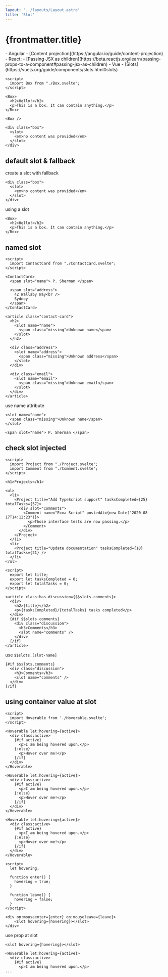 ```yaml
---
layout: '../layouts/Layout.astro'
title: 'Slot'
---
```



# {frontmatter.title}

<Compare>
- Angular
    - [Content projection](https://angular.io/guide/content-projection)
- React: 
    - [Passing JSX as children](https://beta.reactjs.org/learn/passing-props-to-a-component#passing-jsx-as-children)
- Vue
    - [Slots](https://vuejs.org/guide/components/slots.html#slots)
</Compare>

<ComponentAndCode>
<App slot="component" client:load />

```svelte
<script>
  import Box from "./Box.svelte";
</script>

<Box>
  <h2>Hello!</h2>
  <p>This is a box. It can contain anything.</p>
</Box>

<Box />
```

```svelte
<div class="box">
  <slot>
    <em>no content was provided</em>
  </slot>
</div>
```
</ComponentAndCode>

## default slot & fallback

create a slot with fallback

```svelte
<div class="box">
  <slot>
    <em>no content was provided</em>
  </slot>
</div>
```

using a slot

```svelte
<Box>
  <h2>Hello!</h2>
  <p>This is a box. It can contain anything.</p>
</Box>
```

## named slot


<ComponentAndCode>
<App2 slot="component" client:load />

```svelte
<script>
  import ContactCard from "./ContactCard.svelte";
</script>

<ContactCard>
  <span slot="name"> P. Sherman </span>

  <span slot="address">
    42 Wallaby Way<br />
    Sydney
  </span>
</ContactCard>
```

```svelte
<article class="contact-card">
  <h2>
    <slot name="name">
      <span class="missing">Unknown name</span>
    </slot>
  </h2>

  <div class="address">
    <slot name="address">
      <span class="missing">Unknown address</span>
    </slot>
  </div>

  <div class="email">
    <slot name="email">
      <span class="missing">Unknown email</span>
    </slot>
  </div>
</article>
```
</ComponentAndCode>

use name attribute

```svelte
<slot name="name">
  <span class="missing">Unknown name</span>
</slot>
```

```svelte
<span slot="name"> P. Sherman </span>
```

## check slot injected

<ComponentAndCode>
<App3 slot="component" client:load />


```svelte
<script>
  import Project from "./Project.svelte";
  import Comment from "./Comment.svelte";
</script>

<h1>Projects</h1>

<ul>
  <li>
    <Project title="Add TypeScript support" tasksCompleted={25} totalTasks={57}>
      <div slot="comments">
        <Comment name="Ecma Script" postedAt={new Date("2020-08-17T14:12:23")}>
          <p>Those interface tests are now passing.</p>
        </Comment>
      </div>
    </Project>
  </li>
  <li>
    <Project title="Update documentation" tasksCompleted={18} totalTasks={21} />
  </li>
</ul>
```

```svelte
<script>
  export let title;
  export let tasksCompleted = 0;
  export let totalTasks = 0;
</script>

<article class:has-discussion={$$slots.comments}>
  <div>
    <h2>{title}</h2>
    <p>{tasksCompleted}/{totalTasks} tasks completed</p>
  </div>
  {#if $$slots.comments}
    <div class="discussion">
      <h3>Comments</h3>
      <slot name="comments" />
    </div>
  {/if}
</article>
```
</ComponentAndCode>

use `$$slots.[slot-name]`

```svelte
{#if $$slots.comments}
  <div class="discussion">
    <h3>Comments</h3>
    <slot name="comments" />
  </div>
{/if}
```

## using container value at slot

<ComponentAndCode>
<App4 slot="component" client:load />

```svelte
<script>
  import Hoverable from './Hoverable.svelte';
</script>

<Hoverable let:hovering={active}>
  <div class:active>
    {#if active}
      <p>I am being hovered upon.</p>
    {:else}
      <p>Hover over me!</p>
    {/if}
  </div>
</Hoverable>

<Hoverable let:hovering={active}>
  <div class:active>
    {#if active}
      <p>I am being hovered upon.</p>
    {:else}
      <p>Hover over me!</p>
    {/if}
  </div>
</Hoverable>

<Hoverable let:hovering={active}>
  <div class:active>
    {#if active}
      <p>I am being hovered upon.</p>
    {:else}
      <p>Hover over me!</p>
    {/if}
  </div>
</Hoverable>
```

```svelte
<script>
  let hovering;

  function enter() {
    hovering = true;
  }

  function leave() {
    hovering = false;
  }
</script>

<div on:mouseenter={enter} on:mouseleave={leave}>
	<slot hovering={hovering}></slot>
</div>
```
</ComponentAndCode>

use prop at slot

```svelte
<slot hovering={hovering}></slot>
```

```svelte
<Hoverable let:hovering={active}>
  <div class:active>
    {#if active}
      <p>I am being hovered upon.</p>
...
```